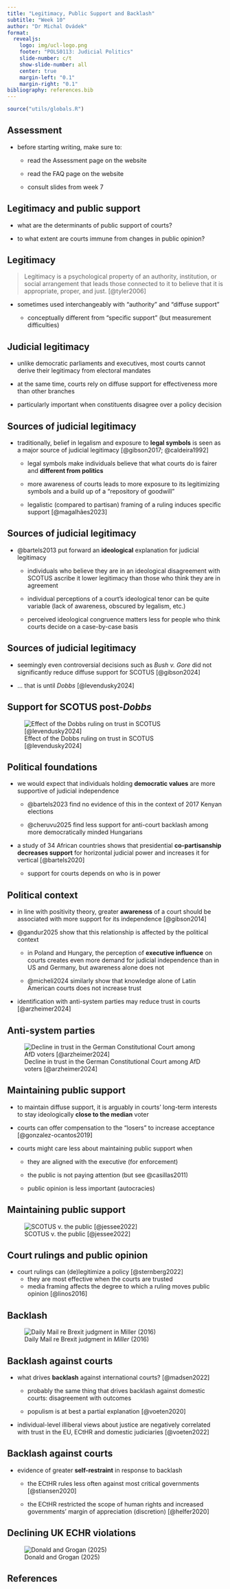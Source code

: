 ```yaml
---
title: "Legitimacy, Public Support and Backlash"
subtitle: "Week 10"
author: "Dr Michal Ovádek"
format:
  revealjs:
    logo: img/ucl-logo.png
    footer: "POLS0113: Judicial Politics"
    slide-number: c/t
    show-slide-number: all
    center: true
    margin-left: "0.1"
    margin-right: "0.1"
bibliography: references.bib
---
```


```r
source("utils/globals.R")
```

## Assessment

-   before starting writing, make sure to:

    -   read the Assessment page on the website

    -   read the FAQ page on the website

    -   consult slides from week 7

## Legitimacy and public support

-   what are the determinants of public support of courts?

-   to what extent are courts immune from changes in public opinion?

## Legitimacy

> Legitimacy is a psychological property of an authority, institution, or social arrangement that leads those connected to it to believe that it is appropriate, proper, and just. [@tyler2006]

-   sometimes used interchangeably with "authority" and "diffuse support"

    -   conceptually different from "specific support" (but measurement difficulties)

## Judicial legitimacy

-   unlike democratic parliaments and executives, most courts cannot derive their legitimacy from electoral mandates

-   at the same time, courts rely on diffuse support for effectiveness more than other branches

-   particularly important when constituents disagree over a policy decision

## Sources of judicial legitimacy

-   traditionally, belief in legalism and exposure to **legal symbols** is seen as a major source of judicial legitimacy [@gibson2017; @caldeira1992]

    -   legal symbols make individuals believe that what courts do is fairer and **different from politics**

    -   more awareness of courts leads to more exposure to its legitimizing symbols and a build up of a "repository of goodwill"

    -   legalistic (compared to partisan) framing of a ruling induces specific support [@magalhães2023]

## Sources of judicial legitimacy

-   @bartels2013 put forward an **ideological** explanation for judicial legitimacy

    -   individuals who believe they are in an ideological disagreement with SCOTUS ascribe it lower legitimacy than those who think they are in agreement

    -   individual perceptions of a court's ideological tenor can be quite variable (lack of awareness, obscured by legalism, etc.)

    -   perceived ideological congruence matters less for people who think courts decide on a case-by-case basis

## Sources of judicial legitimacy

-   seemingly even controversial decisions such as *Bush v. Gore* did not significantly reduce diffuse support for SCOTUS [@gibson2024]

-   ... that is until *Dobbs* [@levendusky2024]

## Support for SCOTUS post-*Dobbs*

![Effect of the Dobbs ruling on trust in SCOTUS [@levendusky2024]](img/levendusky-dobbs.jpg)

## Political foundations  {.smaller}

-   we would expect that individuals holding **democratic values** are more supportive of judicial independence

    -   @bartels2023 find no evidence of this in the context of 2017 Kenyan elections

    -   @cheruvu2025 find less support for anti-court backlash among more democratically minded Hungarians

-   a study of 34 African countries shows that presidential **co-partisanship decreases support** for horizontal judicial power and increases it for vertical [@bartels2020]

    -   support for courts depends on who is in power

## Political context  {.smaller}

-   in line with positivity theory, greater **awareness** of a court should be associated with more support for its independence [@gibson2014]

-   @gandur2025 show that this relationship is affected by the political context

    -   in Poland and Hungary, the perception of **executive influence** on courts creates even more demand for judicial independence than in US and Germany, but awareness alone does not

    -   @micheli2024 similarly show that knowledge alone of Latin American courts does not increase trust

-   identification with anti-system parties may reduce trust in courts [@arzheimer2024]

## Anti-system parties

![Decline in trust in the German Constitutional Court among AfD voters [@arzheimer2024]](img/afd-trust-fcc.jpg)

## Maintaining public support  {.smaller}

-   to maintain diffuse support, it is arguably in courts' long-term interests to stay ideologically **close to the median** voter

-   courts can offer compensation to the "losers" to increase acceptance [@gonzalez-ocantos2019]

-   courts might care less about maintaining public support when

    -   they are aligned with the executive (for enforcement)

    -   the public is not paying attention (but see @casillas2011)

    -   public opinion is less important (autocracies)

## Maintaining public support

![SCOTUS v. the public [@jessee2022]](img/scotus-median-voter.jpg)

## Court rulings and public opinion

-   court rulings can (de)legitimize a policy [@sternberg2022]
    -   they are most effective when the courts are trusted
    -   media framing affects the degree to which a ruling moves public opinion [@linos2016]

## Backlash

![Daily Mail re Brexit judgment in *Miller* (2016)](img/daily-mail-enemies.png)

## Backlash against courts

-   what drives **backlash** against international courts? [@madsen2022]

    -   probably the same thing that drives backlash against domestic courts: disagreement with outcomes

    -   populism is at best a partial explanation [@voeten2020]

-   individual-level illiberal views about justice are negatively correlated with trust in the EU, ECtHR and domestic judiciaries [@voeten2022]

## Backlash against courts

-   evidence of greater **self-restraint** in response to backlash

    -   the ECtHR rules less often against most critical governments [@stiansen2020]

    -   the ECtHR restricted the scope of human rights and increased governments' margin of appreciation (discretion) [@helfer2020]

## Declining UK ECHR violations

![Donald and Grogan (2025)](img/ukice-echr-24.jpg)

## References
